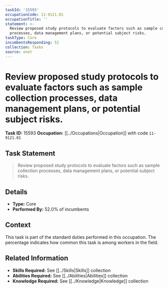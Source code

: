 ```yaml
---
taskId: '15593'
occupationCode: 11-9121.01
occupationTitle: ''
statement: >-
  Review proposed study protocols to evaluate factors such as sample collection
  processes, data management plans, or potential subject risks.
taskType: Core
incumbentsResponding: 52
collection: Tasks
source: onet
---
```

# Review proposed study protocols to evaluate factors such as sample collection processes, data management plans, or potential subject risks.

**Task ID:** 15593
**Occupation:** [[../Occupations|Occupation]] with code `11-9121.01`

## Task Statement

> Review proposed study protocols to evaluate factors such as sample collection processes, data management plans, or potential subject risks.

## Details

- **Type:** Core
- **Performed By:** 52.0% of incumbents

## Context

This task is part of the standard duties performed in this occupation. The percentage indicates how common this task is among workers in the field.

## Related Information

- **Skills Required:** See [[../Skills|Skills]] collection
- **Abilities Required:** See [[../Abilities|Abilities]] collection
- **Knowledge Required:** See [[../Knowledge|Knowledge]] collection
